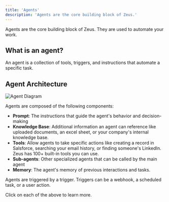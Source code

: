 ```yaml
---
title: 'Agents'
description: 'Agents are the core building block of Zeus.'
---
```




Agents are the core building block of Zeus. They are used to automate your work.

## What is an agent?

An agent is a collection of tools, triggers, and instructions that automate a specific task.

## Agent Architecture
<img src="/images/agent-diagram.png" alt="Agent Diagram" />


Agents are composed of the following components:
- **Prompt**: The instructions that guide the agent's behavior and decision-making
- **Knowledge Base**: Additional information an agent can reference like uploaded documents, an excel sheet, or your company's internal knowledge base.
- **Tools**: Allow agents to take specific actions like creating a record in Salsforce, searching your email history, or finding someone's LinkedIn. Zeus has 100+ built-in tools you can use. 
- **Sub-agents**: Other specialized agents that can be called by the main agent
- **Memory**: The agent's memory of previous interactions and tasks.


Agents are triggered by a trigger. Triggers can be a webhook, a scheduled task, or a user action.

Click on each of the above to learn more. 